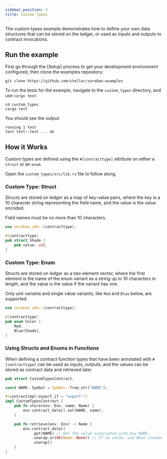 ```yaml
---
sidebar_position: 3
title: Custom Types
---
```


The custom types example demonstrates how to define your own data structures
that can be stored on the ledger, or used as inputs and outputs to contract
invocations.

## Run the example

First go through the [Setup] process to get your development environment
configured, then clone the examples repository:

```
git clone https://github.com/stellar/soroban-examples
```

To run the tests for the example, navigate to the `custom_types` directory, and use `cargo test`.

```
cd custom_types
cargo test
```

You should see the output:

```
running 1 test
test test::test ... ok
```

## How it Works

Custom types are defined using the `#[contracttype]` attribute on either a
`struct` or an `enum`.

Open the `custom_types/src/lib.rs` file to follow along.

### Custom Type: Struct

Structs are stored on ledger as a map of key-value pairs, where the key is a 10
character string representing the field name, and the value is the value
encoded.

Field names must be no more than 10 characters.

```rust
use soroban_sdk::{contracttype};

#[contracttype]
pub struct Shade {
    pub value: u32,
}
```

### Custom Type: Enum

Structs are stored on ledger as a two element vector, where the first element is
the name of the enum variant as a string up to 10 characters in length, and the
value is the value if the variant has one.

Only unit variants and single value variants, like `Red` and `Blue` below, are
supported.

```rust
use soroban_sdk::{contracttype};

#[contracttype]
pub enum Color {
    Red,
    Blue(Shade),
}
```

### Using Structs and Enums in Functions

When defining a contract function types that have been annotated with
`#[contracttype]` can be used as inputs, outputs, and the values can be stored
as contract data and retrieved later.

```rust
pub struct CustomTypesContract;

const NAME: Symbol = Symbol::from_str("NAME");

#[contractimpl(export_if = "export")]
impl CustomTypesContract {
    pub fn store(env: Env, name: Name) {
        env.contract_data().set(NAME, name);
    }

    pub fn retrieve(env: Env) -> Name {
        env.contract_data()
            .get(NAME) // Get the value associated with key NAME.
            .unwrap_or(Ok(Name::None)) // If no value, use None instead.
            .unwrap()
    }
}
```
